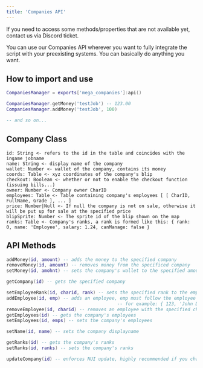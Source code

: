 ```yaml
---
title: 'Companies API'
---
```

<Info>
If you need to access some methods/properties that are not available yet, contact us via Discord ticket.
</Info>

You can use our Companies API wherever you want to fully integrate the script with your preexisting systems. You can basically do anything you want.

## How to import and use

```lua
CompaniesManager = exports['mega_companies']:api()

CompaniesManager.getMoney('testJob') -- 123.00
CompaniesManager.addMoney('testJob', 100)

-- and so on...
```

## Company Class

```
id: String <- refers to the id in the table and coincides with the ingame jobname
name: String <- display name of the company
wallet: Number <- wallet of the company, contains its money
coords: Table <- xyz coordinates of the company's blip
checkout: Boolean <- whether or not to enable the checkout function (issuing bills...)
owner: Number <- Company owner CharID
employees: Table <- Table containing company's employees [ [ CharID, FullName, Grade ], ... ]
price: Number|Null <- If null the company is not on sale, otherwise it will be put up for sale at the specified price
blipSprite: Number <- The sprite id of the blip shown on the map
ranks: Table <- Company's ranks, a rank is formed like this: { rank: 0, name: 'Employee', salary: 1.24, canManage: false }
```

## API Methods

```lua
addMoney(id, amount) -- adds the money to the specified company
removeMoney(id, amount) -- removes money from the specificed company
setMoney(id, amohnt) -- sets the company's wallet to the specified amount

getCompany(id) -- gets the specified company

setEmployeeRank(id, charid, rank) -- sets the specified rank to the employee								
addEmployee(id, emp) -- adds an employee, emp must follow the employee format { charid, fullname, rank} 
										 -- for example: { 123, 'John Doe', 0 }
removeEmployee(id, charid) -- removes an employee with the specified charid
getEmployees(id) -- gets the company's employees
setEmployees(id, emps) -- sets the company's employees

setName(id, name) -- sets the company displayname

getRanks(id) -- gets the company's ranks
setRanks(id, ranks) -- sets the company's ranks

updateCompany(id) -- enforces NUI update, highly recommended if you change ranks, money, employees etc...
```